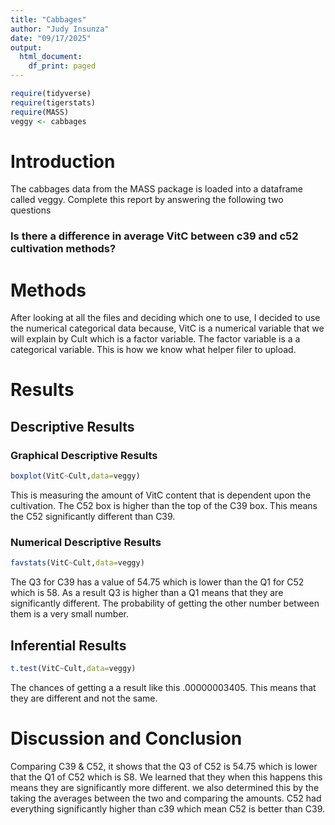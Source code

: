 ```yaml
---
title: "Cabbages"
author: "Judy Insunza"
date: "09/17/2025"
output:
  html_document:
    df_print: paged
---
```


```r
require(tidyverse)
require(tigerstats)
require(MASS)
veggy <- cabbages
```

# Introduction

<!--In this section you explain what you are trying to show.  Where did the data come from?  What is the research or other question you are trying to answer?!-->
 The cabbages data from the MASS package is loaded into a dataframe called veggy. Complete this report by answering the following two questions  
 
### Is there a difference in average VitC between c39 and c52 cultivation methods?  

# Methods

<!--Decide on your methods:  use "variable analysis" or other appropriate descriptors.  Make sure to choose at least one graphical method and at least one numerical method.!-->

After looking at all the files and deciding which one to use, I decided to use the numerical categorical data because, VitC is a numerical variable that we will explain by Cult which is a factor variable. The factor variable is a a categorical variable. This is how we know what helper filer to upload.  
  
# Results

<!--Divide this section into two sub-sections:  One for your descriptive  results and one for your inferential results.!-->

## Descriptive Results

### Graphical Descriptive Results

<!--Graphical results here.  Make sure to show your code.  Provide appropriate labels for axes, giving units if possible, and provide a good title for the graph, too.  Use the graphical results to describe the patterns if any that exist in the data as focused toward the research question!-->

```r
boxplot(VitC~Cult,data=veggy)
```

This is measuring the amount of VitC content that is dependent upon the cultivation. The C52 box is higher than the top of the C39 box. This means the C52 significantly different than C39.  
  
### Numerical Descriptive Results

<!--Numerical results go here. Use the numerical results to describe the patterns if any that exist in the data as focused toward the research question!-->

```r
favstats(VitC~Cult,data=veggy)
```

The Q3 for C39 has a value of 54.75 which is lower than the Q1 for C52 which is 58. As a result Q3 is higher than a Q1 means that they are significantly different. The probability of getting the other number between them is a very small number.

## Inferential Results

<!--State hypothesis clearly.  Make sure your discussion of the inferential test covers all the aspects that the test output produces, such as test statistic, p-value etc.  Make a decision about the null hypothesis, explain the assumptions on which the selected test/procedure was based, and why the chosen procedure satisfys the assumptions and is appropriate to answer the research question!-->

```r
t.test(VitC~Cult,data=veggy)
```

The chances of getting a a result like this .00000003405. This means that they are different and not the same.

# Discussion and Conclusion

<!--Discussion and conclusion here.  If you found a relationship be sure to consider whether the relationship occurs because one of the variavbles causes the other, or whether they perhasps are related for some other reason.  Watch the chapter 6 videos from the GeorgeTown videos collection.!-->

Comparing C39 & C52, it shows that the Q3 of C52 is 54.75 which is lower that the Q1 of C52 which is S8. We learned that they when this happens this means they are significantly more different. we also determined this by the taking the averages between the two and comparing the amounts. C52 had everything significantly higher than c39 which mean C52 is better than C39. 
